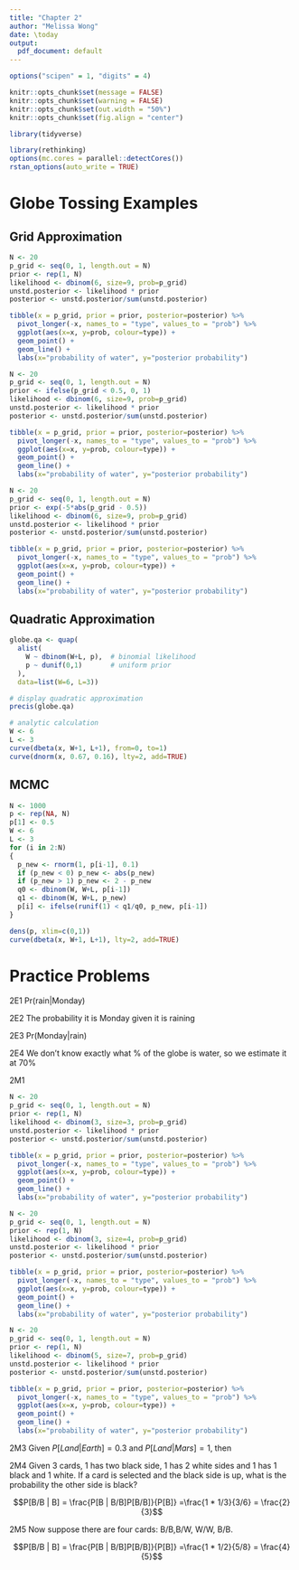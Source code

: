 ```yaml
---
title: "Chapter 2"
author: "Melissa Wong"
date: \today
output:
  pdf_document: default
---
```


```r
options("scipen" = 1, "digits" = 4)

knitr::opts_chunk$set(message = FALSE)
knitr::opts_chunk$set(warning = FALSE)
knitr::opts_chunk$set(out.width = "50%")
knitr::opts_chunk$set(fig.align = "center")

library(tidyverse)

library(rethinking)
options(mc.cores = parallel::detectCores())
rstan_options(auto_write = TRUE)
```


# Globe Tossing Examples

## Grid Approximation
```r
N <- 20
p_grid <- seq(0, 1, length.out = N)
prior <- rep(1, N)
likelihood <- dbinom(6, size=9, prob=p_grid)
unstd.posterior <- likelihood * prior
posterior <- unstd.posterior/sum(unstd.posterior)

tibble(x = p_grid, prior = prior, posterior=posterior) %>%
  pivot_longer(-x, names_to = "type", values_to = "prob") %>%
  ggplot(aes(x=x, y=prob, colour=type)) +
  geom_point() +
  geom_line() +
  labs(x="probability of water", y="posterior probability")

```

```r
N <- 20
p_grid <- seq(0, 1, length.out = N)
prior <- ifelse(p_grid < 0.5, 0, 1)
likelihood <- dbinom(6, size=9, prob=p_grid)
unstd.posterior <- likelihood * prior
posterior <- unstd.posterior/sum(unstd.posterior)

tibble(x = p_grid, prior = prior, posterior=posterior) %>%
  pivot_longer(-x, names_to = "type", values_to = "prob") %>%
  ggplot(aes(x=x, y=prob, colour=type)) +
  geom_point() +
  geom_line() +
  labs(x="probability of water", y="posterior probability")
```
```r
N <- 20
p_grid <- seq(0, 1, length.out = N)
prior <- exp(-5*abs(p_grid - 0.5))
likelihood <- dbinom(6, size=9, prob=p_grid)
unstd.posterior <- likelihood * prior
posterior <- unstd.posterior/sum(unstd.posterior)

tibble(x = p_grid, prior = prior, posterior=posterior) %>%
  pivot_longer(-x, names_to = "type", values_to = "prob") %>%
  ggplot(aes(x=x, y=prob, colour=type)) +
  geom_point() +
  geom_line() +
  labs(x="probability of water", y="posterior probability")
```

## Quadratic Approximation

```r
globe.qa <- quap(
  alist(
    W ~ dbinom(W+L, p),  # binomial likelihood
    p ~ dunif(0,1)       # uniform prior
  ),
  data=list(W=6, L=3))

# display quadratic approximation
precis(globe.qa)

```

```r
# analytic calculation
W <- 6
L <- 3
curve(dbeta(x, W+1, L+1), from=0, to=1)
curve(dnorm(x, 0.67, 0.16), lty=2, add=TRUE)
```

## MCMC

```r
N <- 1000
p <- rep(NA, N)
p[1] <- 0.5
W <- 6
L <- 3
for (i in 2:N)
{
  p_new <- rnorm(1, p[i-1], 0.1)
  if (p_new < 0) p_new <- abs(p_new)
  if (p_new > 1) p_new <- 2 - p_new
  q0 <- dbinom(W, W+L, p[i-1])
  q1 <- dbinom(W, W+L, p_new)
  p[i] <- ifelse(runif(1) < q1/q0, p_new, p[i-1])
}

dens(p, xlim=c(0,1))
curve(dbeta(x, W+1, L+1), lty=2, add=TRUE)
```

# Practice Problems

2E1 Pr(rain|Monday)

2E2 The probability it is Monday given it is raining

2E3 Pr(Monday|rain)

2E4 We don't know exactly what % of the globe is water, so we estimate it at 70%

2M1

```r
N <- 20
p_grid <- seq(0, 1, length.out = N)
prior <- rep(1, N)
likelihood <- dbinom(3, size=3, prob=p_grid)
unstd.posterior <- likelihood * prior
posterior <- unstd.posterior/sum(unstd.posterior)

tibble(x = p_grid, prior = prior, posterior=posterior) %>%
  pivot_longer(-x, names_to = "type", values_to = "prob") %>%
  ggplot(aes(x=x, y=prob, colour=type)) +
  geom_point() +
  geom_line() +
  labs(x="probability of water", y="posterior probability")

```

```r
N <- 20
p_grid <- seq(0, 1, length.out = N)
prior <- rep(1, N)
likelihood <- dbinom(3, size=4, prob=p_grid)
unstd.posterior <- likelihood * prior
posterior <- unstd.posterior/sum(unstd.posterior)

tibble(x = p_grid, prior = prior, posterior=posterior) %>%
  pivot_longer(-x, names_to = "type", values_to = "prob") %>%
  ggplot(aes(x=x, y=prob, colour=type)) +
  geom_point() +
  geom_line() +
  labs(x="probability of water", y="posterior probability")

```

```r
N <- 20
p_grid <- seq(0, 1, length.out = N)
prior <- rep(1, N)
likelihood <- dbinom(5, size=7, prob=p_grid)
unstd.posterior <- likelihood * prior
posterior <- unstd.posterior/sum(unstd.posterior)

tibble(x = p_grid, prior = prior, posterior=posterior) %>%
  pivot_longer(-x, names_to = "type", values_to = "prob") %>%
  ggplot(aes(x=x, y=prob, colour=type)) +
  geom_point() +
  geom_line() +
  labs(x="probability of water", y="posterior probability")

```

2M3 Given $P[Land|Earth] = 0.3$ and $P[Land|Mars] = 1$, then 

\begin{align*}
  P[Earth|land] &= \frac{P[Earth, land]}{P[land]} \\
                &= \frac{0.3 * 0.5}{0.3*0.5 + 1*0.5} \\
                &= 0.2308
\end{align*}

2M4 Given 3 cards, 1 has two black side, 1 has 2 white sides and 1 has 1 black and 1 white.  If a card is selected and the black side is up, what is the probability the other side is black?

$$P[B/B | B] = \frac{P[B | B/B]P[B/B]}{P[B]} =\frac{1 * 1/3}{3/6} = \frac{2}{3}$$

2M5 Now suppose there are four cards: B/B,B/W, W/W, B/B.

$$P[B/B | B] = \frac{P[B | B/B]P[B/B]}{P[B]} =\frac{1 * 1/2}{5/8} = \frac{4}{5}$$